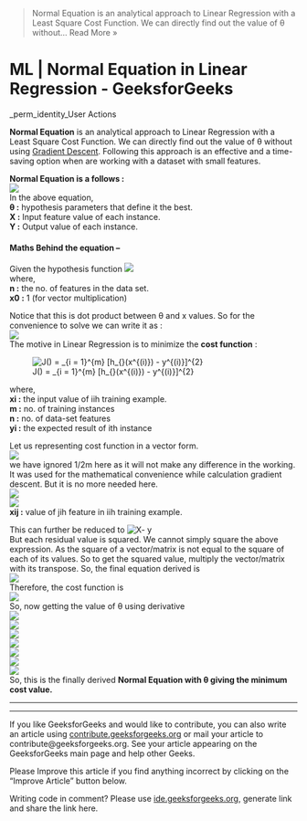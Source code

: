 > Normal Equation is an analytical approach to Linear Regression with a Least Square Cost Function. We can directly find out the value of θ without… Read More »

# ML | Normal Equation in Linear Regression - GeeksforGeeks
_perm\_identity_User Actions

**Normal Equation** is an analytical approach to Linear Regression with a Least Square Cost Function. We can directly find out the value of θ without using [Gradient Descent](https://www.geeksforgeeks.org/gradient-descent-in-linear-regression/). Following this approach is an effective and a time-saving option when are working with a dataset with small features.

**Normal Equation is a follows :**  
![](https://media.geeksforgeeks.org/wp-content/uploads/Untitled-drawing-1-10.png)  
In the above equation,  
**θ :** hypothesis parameters that define it the best.  
**X :** Input feature value of each instance.  
**Y :** Output value of each instance.

#### Maths Behind the equation –

Given the hypothesis function ![](https://media.geeksforgeeks.org/wp-content/uploads/1-80.jpg)  
where,  
**n :** the no. of features in the data set.  
**x0 :** 1 (for vector multiplication)

  

Notice that this is dot product between θ and x values. So for the convenience to solve we can write it as :  
![](https://media.geeksforgeeks.org/wp-content/uploads/1.1-2.jpg)  
The motive in Linear Regression is to minimize the **cost function** :

![  J(\Theta) = \frac{1}{2m} \sum_{i = 1}^{m} \frac{1}{2} [h_{\Theta}(x^{(i)}) - y^{(i)}]^{2}  ](https://www.geeksforgeeks.org/wp-content/ql-cache/quicklatex.com-aa707afad8bcd0f7a4424e31cb616000_l3.svg "Rendered by QuickLaTeX.com")

where,  
**xi :** the input value of iih training example.  
**m :** no. of training instances  
**n :** no. of data-set features  
**yi :** the expected result of ith instance

Let us representing cost function in a vector form.  
![](https://media.geeksforgeeks.org/wp-content/uploads/3-43.jpg)  
we have ignored 1/2m here as it will not make any difference in the working. It was used for the mathematical convenience while calculation gradient descent. But it is no more needed here.  
![](https://media.geeksforgeeks.org/wp-content/uploads/5-20.jpg)  
![](https://media.geeksforgeeks.org/wp-content/uploads/6-12.jpg)  
**xij :** value of jih feature in iih training example.

This can further be reduced to ![ X\theta - y](https://www.geeksforgeeks.org/wp-content/ql-cache/quicklatex.com-5d5fec1d098a79e423c82b25450a90af_l3.svg "Rendered by QuickLaTeX.com")  
But each residual value is squared. We cannot simply square the above expression. As the square of a vector/matrix is not equal to the square of each of its values. So to get the squared value, multiply the vector/matrix with its transpose. So, the final equation derived is  
![](https://media.geeksforgeeks.org/wp-content/uploads/8-7.jpg)  
Therefore, the cost function is  
![](https://media.geeksforgeeks.org/wp-content/uploads/9-5.jpg)  
So, now getting the value of θ using derivative  
![](https://media.geeksforgeeks.org/wp-content/uploads/10-4.jpg)  
![](https://media.geeksforgeeks.org/wp-content/uploads/11-11.jpg)  
![](https://media.geeksforgeeks.org/wp-content/uploads/12-4.jpg)  
![](https://media.geeksforgeeks.org/wp-content/uploads/13.jpg)  
![](https://media.geeksforgeeks.org/wp-content/uploads/14.jpg)  
![](https://media.geeksforgeeks.org/wp-content/uploads/16.jpg)  
![](https://media.geeksforgeeks.org/wp-content/uploads/Untitled-drawing-1-10.png)  
So, this is the finally derived **Normal Equation with θ giving the minimum cost value.**

  
  

* * *

* * *

If you like GeeksforGeeks and would like to contribute, you can also write an article using [contribute.geeksforgeeks.org](https://contribute.geeksforgeeks.org/) or mail your article to contribute@geeksforgeeks.org. See your article appearing on the GeeksforGeeks main page and help other Geeks.

Please Improve this article if you find anything incorrect by clicking on the "Improve Article" button below.

  

Writing code in comment? Please use [ide.geeksforgeeks.org](https://ide.geeksforgeeks.org/), generate link and share the link here.